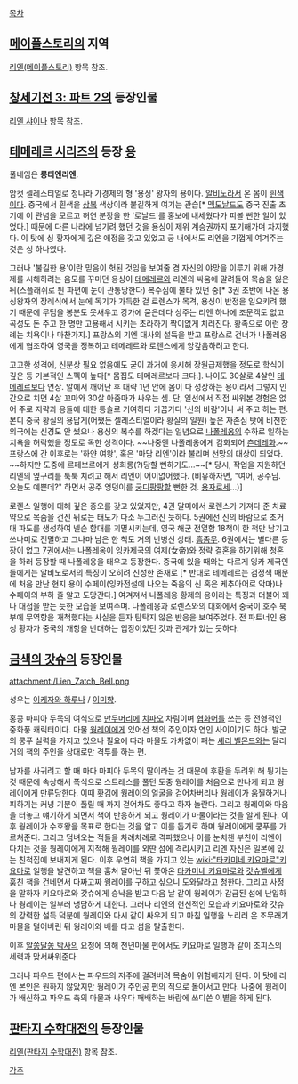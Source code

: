 [[목차]]
== [[메이플스토리]]의 지역 ==
[[리엔(메이플스토리)]] 항목 참조.

== [[창세기전 3: 파트 2]]의 등장인물 ==
[[리엔 샤이나]] 항목 참조.

== [[테메레르 시리즈]]의 등장 [[용]] ==
풀네임은 '''룽티엔리엔'''.

암컷 셀레스티얼로 청나라 가경제의 형 '용싱' 왕자의 용이다. [[알비노]]라서 온 몸이 [[흰색]]이다. 중국에서 흰색을 [[상복]] 색상이라 불길하게 여기는 관습[* [[맥도날드]]도 중국 진출 초기에 이 관념을 모르고 허연 분장을 한 '로날드'를 홍보에 내세웠다가 피볼 뻔한 일이 있었다.] 때문에 다른 나라에 넘기려 했던 것을 용싱이 제위 계승권까지 포기해가며 차지했다. 이 탓에 싱 황자에게 깊은 애정을 갖고 있었고 궁 내에서도 리엔을 기껍게 여겨주는 것은 싱 하나였다.

그러나 '불길한 용'이란 믿음이 헛된 것임을 보여줄 겸 자신의 야망을 이루기 위해 가경제를 시해하려는 음모를 꾸미던 용싱이 [[테메레르]]와 리엔의 싸움에 말려들어 목숨을 잃은 뒤(스플래쉬로 튄 파편에 눈이 관통당한다) 복수심에 불타 있던 중[* 3권 초반에 나온 용싱왕자의 장례식에서 눈에 독기가 가득한 걸 로렌스가 목격, 용싱이 반정을 일으키려 했기 때문에 무덤을 봉분도 못새우고 강가에 묻은데다 상주는 리엔 하나에 조문객도 없고 곡성도 돈 주고 한 명만 고용해서 시키는 초라하기 짝이없게 치러진다. 황족으로 이런 장례는 치욕이나 마찬가지.] 프랑스의 기엔 대사의 설득을 받고 프랑스로 건너가 나폴레옹에게 협조하여 영국을 정복하고 테메레르와 로렌스에게 앙갚음하려고 한다.

고고한 성격에, 신분상 필요 없음에도 굳이 과거에 응시해 장원급제했을 정도로 학식이 깊은 등 기본적인 스펙이 높다[* 몸집도 테메레르보다 크다.]. 나이도 30살로 4살인 [[테메레르]]보다 연상. 알에서 깨어난 후 대략 1년 안에 몸이 다 성장하는 용이라서 그렇지 인간으로 치면 4살 꼬마와 30살 아줌마가 싸우는 셈. 단, 일선에서 직접 싸워본 경험은 없어 주로 지략과 용들에 대한 통솔로 기여하다 가끔가다 '신의 바람'이나 써 주고 하는 편. 본디 중국 황실의 용답게(어쨌든 셀레스티얼이라 황실의 일원) 높은 자존심 탓에 비천한 외국에는 신경도 안 썼으나 용싱의 복수를 하겠다는 일념으로 [[나폴레옹]]의 수하로 일하는 치욕을 허락했을 정도로 독한 성격이다. ~~나중엔 나폴레옹에게 감화되어 [[츤데레]]화.~~ 프랑스에 간 이후로는 '하얀 여왕', 혹은 '마담 리엔'이라 불리며 선망의 대상이 되었다. ~~하지만 도중에 르페브르에게 성희롱(?)당할 뻔하기도...~~[* 당시, 작업을 지원하던 리엔의 옆구리를 툭툭 치려고 해서 리엔이 어이없어했다. (비유하자면, "여어, 공주님. 오늘도 예쁜데?" 하면서 공주 엉덩이를 [[궁디팡팡]]할 뻔한 것. [[용자]]로세...)]

로렌스 일행에 대해 깊은 증오를 갖고 있었지만, 4권 말미에서 로렌스가 가져다 준 치료약으로 목숨을 건진 뒤로는 태도가 다소 누그러진 듯하다. 5권에선 신의 바람으로 초거대 파도를 생성하여 넬슨 함대를 괴멸시키는데, 영국 해군 전열함 18척이 한 척만 남기고 쓰나미로 전멸하고 그나마 남은 한 척도 거의 반병신 상태. [[흠좀무]].
6권에서는 별다른 등장이 없고 7권에서는 나폴레옹이 잉카제국의 여제(女帝)와 정략 결혼을 하기위해 청혼을 하러 등장할 때 나폴레옹을 태우고 등장한다. 중국에 있을 때와는 다르게 잉카 제국인들에게는 알비노로서의 특징이 오히려 신성한 존재로 [* 반대로 테메레르는 검정색 때문에 처음 만난 현지 용이 수페이(잉카전설에 나오는 죽음의 신 혹은 케추아어로 악마)나 수페이의 부하 줄 알고 도망간다.] 여겨져서 나폴레옹 황제의 용이라는 특징과 더불어 꽤나 대접을 받는 듯한 모습을 보여주며. 나폴레옹과 로렌스와의 대화에서 중국이 호주 북부에 무역항을 개척했다는 사실을 듣자 탐탁지 않은 반응을 보여주었다. 전 파트너인 용싱 황자가 중국의 개항을 반대하는 입장이었던 것과 관계가 있는 듯하다.

== [[금색의 갓슈]]의 등장인물 ==
{{{+1 リィエン / Li-en }}}

attachment:/Lien_Zatch_Bell.png

성우는 [[이케자와 하루나]] / [[이미향]].

홍콩 마피아 두목의 여식으로 [[만두머리]]에 [[치파오]] 차림이며 [[협화어]]를 쓰는 등 전형적인 중화풍 캐릭터이다. 마물 [[웡레이]]에게 있어선 책의 주인이자 연인 사이이기도 하다. 발군의 쿵푸 실력을 가지고 있으나 필요에 따라 마물도 가차없이 패는 [[셰리 벨몬드]]와는 달리 거의 책의 주인을 상대로만 격투를 하는 편.

남자를 사귀려고 할 때 마다 마피아 두목의 딸이라는 것 때문에 후환을 두려워 해 튕기는 것 때문에 속상해서 폭식으로 스트레스를 풀던 도중 웡레이를 처음으로 만나게 되고 웡레이에게 만류당한다. 이때 홧김에 웡레이의 얼굴을 걷어차버리나 웡레이가 움찔하거나 피하기는 커녕 기분이 풀릴 때 까지 걷어차도 좋다고 하자 놀란다. 그리고 웡레이와 마음을 터놓고 얘기하게 되면서 책이 반응하게 되고 웡레이가 마물이라는 것을 알게 된다. 이후 웡레이가 수호왕을 목표로 한다는 것을 알고 이를 돕기로 하며 웡레이에게 쿵푸를 가르쳐준다. 그리고 덤벼오는 적들을 차례차례로 격파했으나 이를 눈치챈 부친이 리엔이 다치는 것을 웡레이에게 지적해 웡레이를 외딴 섬에 격리시키고 리엔 자신은 일본에 있는 친척집에 보내지게 된다. 이후 우연히 책을 가지고 있는 [[wiki:"타카미네 키요마로"키요마로]] 일행을 발견하고 책을 훔쳐 달아난 뒤 쫓아온 [[타카미네 키요마로]]와 [[갓슈벨]]에게 훔친 책을 건네면서 다짜고짜 웡레이를 구하고 싶으니 도와달라고 청한다. 그리고 사정을 말하자 키요마로와 갓슈에게 승낙을 받고 다음 날 같이 웡레이가 감금된 섬에 난입하나 웡레이는 일부러 냉담하게 대한다. 그러나 리엔의 헌신적인 모습과 키요마로와 갓슈의 강력한 설득 덕분에 웡레이와 다시 같이 싸우게 되고 마침 일행을 노리러 온 조무래기 마물을 털어버린 뒤 웡레이와 배를 타고 섬을 탈출한다.

이후 [[알쏭달쏭 박사]]의 요청에 의해 천년마물 편에서도 키요마로 일행과 같이 조피스의 세력과 맞서싸워준다.

그러나 파우드 편에서는 파우드의 저주에 걸려버려 목숨이 위험해지게 된다. 이 탓에 리엔 본인은 원하지 않았지만 웡레이가 주인공 편의 적으로 돌아서고 만다. 나중에 웡레이가 배신하고 파우드 측의 마물과 싸우다 패배하는 바람에 쓰디쓴 이별을 하게 된다.

== [[판타지 수학대전]]의 등장인물 == 
[[리엔(판타지 수학대전)]] 항목 참조.

[[각주]]
